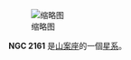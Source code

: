 {{NGCInfoBox|NGCID=NGC 2161|發現者=約翰·弗里德里希·威廉·赫歇爾|發現日期=1836年2月8日|其他編號=ESO 33-SC31|曆元=J2000.0|赤經=5時55分43.2秒
|赤緯=-74°21'14"|星座=山案座|星體=星系|星等=13|表面亮度=|藍等=}}
[[File:NGC_2161_DSS.jpg|缩略图]]

'''NGC 2161''' 是[[山案座|山案座]]的一個[[星系|星系]]。

{{NGCReference|2161}}